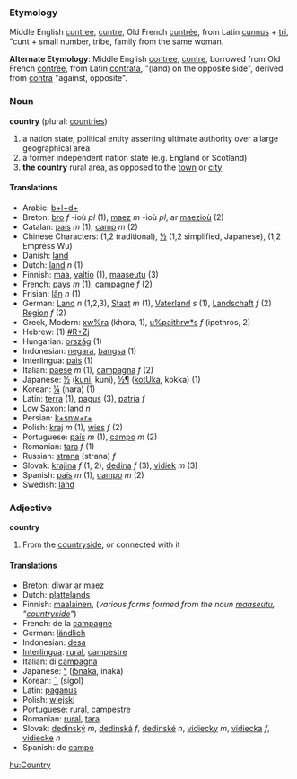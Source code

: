 ===Etymology===

Middle English [[cuntree]], [[cuntre]], Old French [[cuntrée]], from Latin [[cunnus]] + [[tri]], "cunt + small number, tribe, family from the same woman. 


'''Alternate Etymology''': Middle English [[contree]], [[contre]], borrowed from Old French [[contrée]], from Latin [[contrata]], "(land) on the opposite side", derived from [[contra]] "against, opposite".

===Noun===
'''country''' (plural: [[countries]])

#a nation state, political entity asserting ultimate authority over a large geographical area
#a former independent nation state (e.g. England or Scotland)
#'''the country''' rural area, as opposed to the [[town]] or [[city]]

====Translations====
*Arabic: [[b+l+d+]]
*Breton: [[bro]] ''f'' -ioù ''pl'' (1), [[maez]] ''m'' -ioù ''pl'', ar [[maezioù]] (2)
*Catalan: [[país]] ''m'' (1), [[camp]] ''m'' (2)
*Chinese Characters: [[]] (1,2 traditional), [[½]] (1,2 simplified, Japanese), [[]] (1,2 Empress Wu)
*Danish: [[land]]
*Dutch: [[land]] ''n'' (1)
*Finnish: [[maa]], [[valtio]] (1), [[maaseutu]] (3)
*French: [[pays]] ''m'' (1), [[campagne]] ''f'' (2)
*Frisian: [[lân]] ''n'' (1)
*German: [[Land]] ''n'' (1,2,3), [[Staat]] ''m'' (1), [[Vaterland]] ''s'' (1), [[Landschaft]] ''f'' (2) [[Region]] ''f'' (2)
*Greek, Modern: [[xw%ra]] (khora, 1), [[u%paithrw*s]] ''f'' (ipethros, 2)
*Hebrew: (1) [[#R+Zj]]
*Hungarian: [[ország]] (1)
*Indonesian: [[negara]], [[bangsa]] (1)
*Interlingua: [[pais]] (1)
*Italian: [[paese]] ''m'' (1), [[campagna]] ''f'' (2)
*Japanese: [[½]] ([[kuni]], kuni), [[½¶]] ([[kotUka]], kokka) (1)
*Korean: [[¼]] (nara) (1)
*Latin: [[terra]] (1), [[pagus]] (3), [[patria]] ''f''
*Low Saxon: [[land]] ''n''
*Persian: [[k+snw+r+]]
*Polish: [[kraj]] ''m'' (1), [[wies]] ''f'' (2)
*Portuguese: [[país]] ''m'' (1), [[campo]] ''m'' (2)
*Romanian: [[tara]] ''f'' (1)
*Russian: [[strana]] (strana) ''f''
*Slovak: [[krajina#Slovak|krajina]] ''f'' (1, 2), [[dedina#Slovak|dedina]] ''f'' (3), [[vidiek#Slovak|vidiek]] ''m'' (3)
*Spanish: [[país]] ''m'' (1), [[campo]] ''m'' (2)
*Swedish: [[land]]

===Adjective===
'''country'''

#From the [[countryside]], or connected with it

====Translations====

*[[Breton]]: diwar ar [[maez]]
*Dutch: [[plattelands]]
*Finnish: [[maalainen]], (''various forms formed from the noun [[maaseutu]], "[[countryside]]"'')
*French: de la [[campagne]]
*German: [[ländlich]]
*Indonesian: [[desa]]
*[[Interlingua]]: [[rural]], [[campestre]]
*Italian: di [[campagna]]
*Japanese: [[°]] ([[i5naka]], inaka)
*Korean: [[¨]] (sigol)
*Latin: [[paganus]]
*Polish: [[wiejski]]
*Portuguese: [[rural]], [[campestre]]
*Romanian: [[rural]], [[tara]]
*Slovak: [[dedinský]] ''m'', [[dedinská]] ''f'', [[dedinské]] ''n'', [[vidiecky]] ''m'', [[vidiecka]] ''f'', [[vidiecke]] ''n''
*Spanish: de [[campo]]

[[hu:Country]]